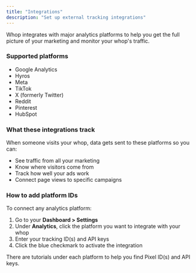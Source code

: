 ```yaml
---
title: "Integrations"
description: "Set up external tracking integrations"
---
```


Whop integrates with major analytics platforms to help you get the full picture of your marketing and monitor your whop's traffic.

### Supported platforms

- Google Analytics
- Hyros
- Meta
- TikTok
- X (formerly Twitter)
- Reddit
- Pinterest
- HubSpot

### What these integrations track

When someone visits your whop, data gets sent to these platforms so you can:

- See traffic from all your marketing
- Know where visitors come from
- Track how well your ads work
- Connect page views to specific campaigns

### How to add platform IDs

To connect any analytics platform:

1. Go to your **Dashboard \> Settings**
2. Under **Analytics**, click the platform you want to integrate with your whop
3. Enter your tracking ID(s) and API keys
4. Click the blue checkmark to activate the integration

<Tip>
  There are tutorials under each platform to help you find Pixel ID(s) and API keys.
</Tip>